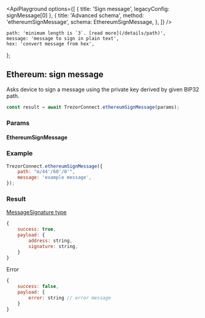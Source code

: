 

<ApiPlayground
    options={[
        { title: 'Sign message', legacyConfig: signMessage[0] },
        {
            title: 'Advanced schema',
            method: 'ethereumSignMessage',
            schema: EthereumSignMessage,
        },
    ]}
/>

    path: 'minimum length is `3`. [read more](/details/path)',
    message: 'message to sign in plain text',
    hex: 'convert message from hex',
};

## Ethereum: sign message

Asks device to sign a message using the private key derived by given BIP32 path.

```javascript
const result = await TrezorConnect.ethereumSignMessage(params);
```

### Params

<CommonParamsLink />

#### EthereumSignMessage

<ParamsTable schema={EthereumSignMessage} descriptions={paramDescriptions} />

### Example

```javascript
TrezorConnect.ethereumSignMessage({
    path: "m/44'/60'/0'",
    message: 'example message',
});
```

### Result

[MessageSignature type](https://github.com/trezor/trezor-suite/blob/develop/packages/protobuf/src/messages.ts)

```javascript
{
    success: true,
    payload: {
        address: string,
        signature: string,
    }
}
```

Error

```javascript
{
    success: false,
    payload: {
        error: string // error message
    }
}
```
